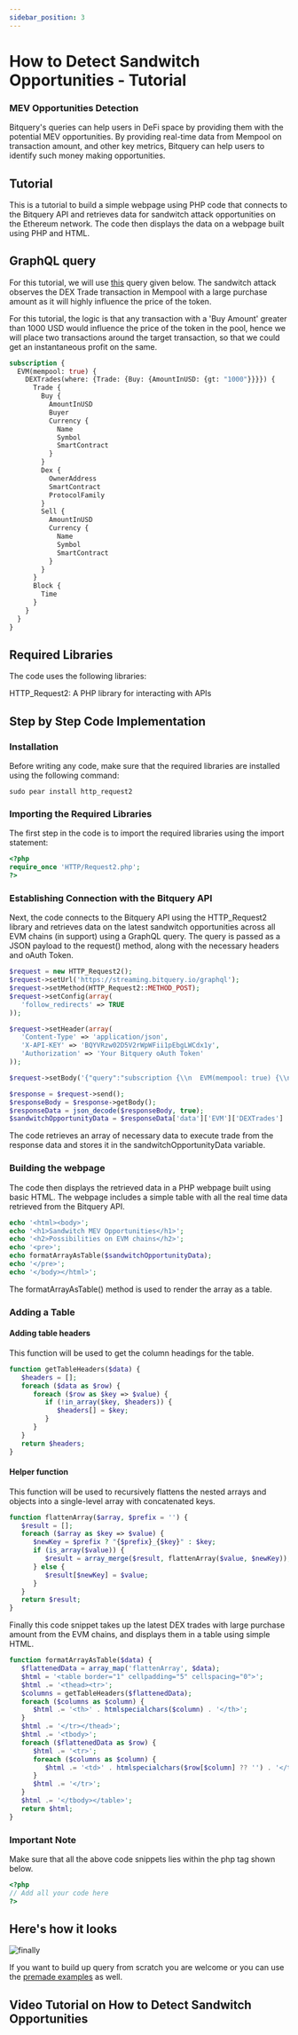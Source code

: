 ```yaml
---
sidebar_position: 3
---
```



# How to Detect Sandwitch Opportunities - Tutorial

 ### MEV Opportunities Detection
 Bitquery's queries can help users in DeFi space by providing them with the potential MEV opportunities. 
 By providing real-time data from Mempool on transaction amount, and other key metrics, Bitquery can help users to identify such money making opportunities.


## Tutorial 
This is a tutorial to build a simple webpage using PHP code that connects to the Bitquery API and retrieves data for sandwitch attack opportunities on the Ethereum network. 
The code then displays the data on a webpage built using PHP and HTML.

## GraphQL query

For this tutorial, we will use [this](https://ide.bitquery.io/Sandwitch-Opportunity_1) query given below. The sandwitch attack observes the DEX Trade transaction in Mempool with a large purchase
amount as it will highly influence the price of the token. 

For this tutorial, the logic is that any transaction with a 'Buy Amount' greater than 
1000 USD would influence the price of the token in the pool, hence we will place two transactions around the target transaction, so that we could
get an instantaneous profit on the same.

```graphql
subscription {
  EVM(mempool: true) {
    DEXTrades(where: {Trade: {Buy: {AmountInUSD: {gt: "1000"}}}}) {
      Trade {
        Buy {
          AmountInUSD
          Buyer
          Currency {
            Name
            Symbol
            SmartContract
          }
        }
        Dex {
          OwnerAddress
          SmartContract
          ProtocolFamily
        }
        Sell {
          AmountInUSD
          Currency {
            Name
            Symbol
            SmartContract
          }
        }
      }
      Block {
        Time
      }
    }
  }
}
```

## Required Libraries
The code uses the following libraries:

HTTP_Request2: A PHP library for interacting with APIs 

## Step by Step Code Implementation

### Installation
Before writing any code, make sure that the required libraries are installed using the following command:
```shell
sudo pear install http_request2
```
### Importing the Required Libraries
The first step in the code is to import the required libraries using the import statement:

```php
<?php
require_once 'HTTP/Request2.php';
?>
```

### Establishing Connection with the Bitquery API
Next, the code connects to the Bitquery API using the HTTP_Request2 library and retrieves data on the latest sandwitch opportunities across all EVM chains (in support) using a GraphQL query. 
The query is passed as a JSON payload to the request() method, along with the necessary headers and oAuth Token.

```php
$request = new HTTP_Request2();
$request->setUrl('https://streaming.bitquery.io/graphql');
$request->setMethod(HTTP_Request2::METHOD_POST);
$request->setConfig(array(
   'follow_redirects' => TRUE
));

$request->setHeader(array(
   'Content-Type' => 'application/json',
   'X-API-KEY' => 'BQYVRzw02D5V2rWpWFii1pEbgLWCdx1y',
   'Authorization' => 'Your Bitquery oAuth Token'
));

$request->setBody('{"query":"subscription {\\n  EVM(mempool: true) {\\n    DEXTrades(where: {Trade: {Buy: {AmountInUSD: {gt: \\"1000\\"}}}}) {\\n      Trade {\\n        Buy {\\n          AmountInUSD\\n          Buyer\\n          Currency {\\n            Name\\n            Symbol\\n            SmartContract\\n          }\\n        }\\n        Dex {\\n          OwnerAddress\\n          SmartContract\\n          ProtocolFamily\\n        }\\n        Sell {\\n          AmountInUSD\\n          Currency {\\n            Name\\n            Symbol\\n            SmartContract\\n          }\\n        }\\n      }\\n      Block {\\n        Time\\n      }\\n    }\\n  }\\n}\\n","variables":"{}"}');

$response = $request->send();
$responseBody = $response->getBody();
$responseData = json_decode($responseBody, true);
$sandwitchOpportunityData = $responseData['data']['EVM']['DEXTrades']
```

The code retrieves an array of necessary data to execute trade from the response data and stores it in the sandwitchOpportunityData variable.

###  Building the webpage
The code then displays the retrieved data in a PHP webpage built using basic HTML. 
The webpage includes a simple table with all the real time data retrieved from the Bitquery API.

```php
echo '<html><body>';
echo '<h1>Sandwitch MEV Opportunities</h1>';
echo '<h2>Possibilities on EVM chains</h2>';
echo '<pre>';
echo formatArrayAsTable($sandwitchOpportunityData);
echo '</pre>';
echo '</body></html>';
```
The formatArrayAsTable() method is used to render the array as a table.


### Adding a Table

#### Adding table headers

This function will be used to get the column headings for the table.

```php
function getTableHeaders($data) {
   $headers = [];
   foreach ($data as $row) {
      foreach ($row as $key => $value) {
         if (!in_array($key, $headers)) {
            $headers[] = $key;
         }
      }
   }
   return $headers;
}
```

#### Helper function

This function will be used to recursively flattens the nested arrays and objects into a single-level array with concatenated keys.

```php
function flattenArray($array, $prefix = '') {
   $result = [];
   foreach ($array as $key => $value) {
      $newKey = $prefix ? "{$prefix}_{$key}" : $key;
      if (is_array($value)) {
         $result = array_merge($result, flattenArray($value, $newKey));
      } else {
         $result[$newKey] = $value;
      }
   }
   return $result;
}
```

Finally this code snippet takes up the latest DEX trades with large purchase amount from the EVM chains, and displays them in a table using simple HTML.

```php
function formatArrayAsTable($data) {
   $flattenedData = array_map('flattenArray', $data);
   $html = '<table border="1" cellpadding="5" cellspacing="0">';
   $html .= '<thead><tr>';
   $columns = getTableHeaders($flattenedData);
   foreach ($columns as $column) {
      $html .= '<th>' . htmlspecialchars($column) . '</th>';
   }
   $html .= '</tr></thead>';
   $html .= '<tbody>';
   foreach ($flattenedData as $row) {
      $html .= '<tr>';
      foreach ($columns as $column) {
         $html .= '<td>' . htmlspecialchars($row[$column] ?? '') . '</td>';
      }
      $html .= '</tr>';
   }
   $html .= '</tbody></table>';
   return $html;
}
```

### Important Note

Make sure that all the above code snippets lies within the php tag shown below.

```php
<?php
// Add all your code here 
?>
```


## Here's how it looks 

![finally](/img/sandwitch.gif)


If you want to build up query from scratch you are welcome or you can use the [premade examples](https://ide.bitquery.io/explore/All%20queries) as well.

## Video Tutorial on How to Detect Sandwitch Opportunities

<VideoPlayer url="https://youtu.be/9sqs5PSF-OU" />
